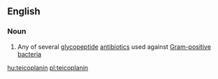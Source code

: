 ==English==
{{wikipedia}}

===Noun===
{{en-noun}}

# {{label|en|pharmaceutical drug}} Any of several [[glycopeptide]] [[antibiotic]]s used against [[Gram-positive]] [[bacteria]]

[[hu:teicoplanin]]
[[pl:teicoplanin]]